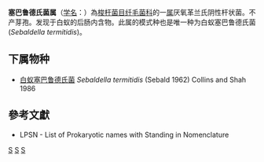 {{Automatic taxobox
| taxon = Sebaldella
| authority = Collins and Shah, 1986
| type species = 白蚁塞巴鲁德氏菌<br>''Sebaldella termitidis''
| type species authority = (Sebald. 1962) Collins and Shah. 1986
}}
'''塞巴鲁德氏菌属'''（[[学名|学名]]：{{lang|la|''Sebaldella''}}）為[[梭杆菌目|梭杆菌目]][[纤毛菌科|纤毛菌科]]的一[[属|属]]厌氧革兰氏阴性杆状菌。不产芽孢。发现于白蚁的后肠内含物。此属的模式种也是唯一种为白蚁塞巴鲁德氏菌(''Sebaldella termitidis'')。

==下属物种==
* [[白蚁塞巴鲁德氏菌|白蚁塞巴鲁德氏菌]] ''Sebaldella termitidis'' (Sebald 1962) Collins and Shah 1986

==參考文獻==
{{reflist}}
* LPSN - List of Prokaryotic names with Standing in Nomenclature

{{taxonbar}}

[[Category:革兰氏阴性菌|S]]
[[Category:_纤毛菌科|S]]
[[Category:1986年描述的分类群|S]]